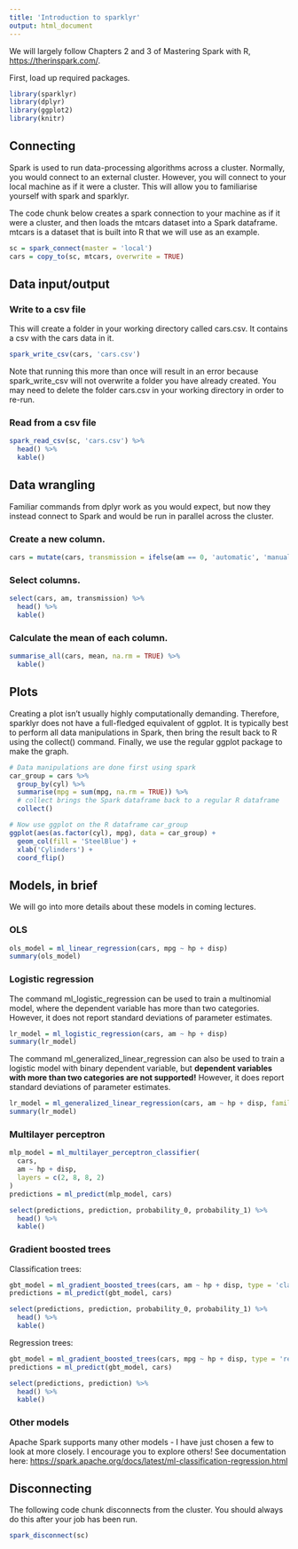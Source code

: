 ---
title: 'Introduction to sparklyr'
output: html_document
---

We will largely follow Chapters 2 and 3 of Mastering Spark with R, [https://therinspark.com/](https://therinspark.com/).

First, load up required packages.

```{r echo = TRUE, warning = FALSE, message = FALSE}
library(sparklyr)
library(dplyr)
library(ggplot2)
library(knitr)
```


## Connecting

Spark is used to run data-processing algorithms across a cluster. Normally, you would connect to an external cluster. However, you will connect to your local machine as if it were a cluster. This will allow you to familiarise yourself with spark and sparklyr.

The code chunk below creates a spark connection to your machine as if it were a cluster, and then loads the mtcars dataset into a Spark dataframe. mtcars is a dataset that is built into R that we will use as an example.

```{r warning = FALSE}
sc = spark_connect(master = 'local')
cars = copy_to(sc, mtcars, overwrite = TRUE)
```

## Data input/output

### Write to a csv file

This will create a folder in your working directory called cars.csv. It contains a csv with the cars data in it.

```{r}
spark_write_csv(cars, 'cars.csv')
```

Note that running this more than once will result in an error because spark_write_csv will not overwrite a folder you have already created. You may need to delete the folder cars.csv in your working directory in order to re-run.

### Read from a csv file

```{r}
spark_read_csv(sc, 'cars.csv') %>%
  head() %>%
  kable()
```

## Data wrangling

Familiar commands from dplyr work as you would expect, but now they instead connect to Spark and would be run in parallel across the cluster.

### Create a new column.

```{r}
cars = mutate(cars, transmission = ifelse(am == 0, 'automatic', 'manual'))
```

### Select columns.

```{r}
select(cars, am, transmission) %>%
  head() %>%
  kable()
```

### Calculate the mean of each column.

```{r}
summarise_all(cars, mean, na.rm = TRUE) %>%
  kable()
```


## Plots
Creating a plot isn’t usually highly computationally demanding. Therefore, sparklyr does not have a full-fledged equivalent of ggplot. It is typically best to perform all data manipulations in Spark, then bring the result back to R using the collect() command. Finally, we use the regular ggplot package to make the graph.


```{r}
# Data manipulations are done first using spark
car_group = cars %>%
  group_by(cyl) %>%
  summarise(mpg = sum(mpg, na.rm = TRUE)) %>%
  # collect brings the Spark dataframe back to a regular R dataframe
  collect()

# Now use ggplot on the R dataframe car_group
ggplot(aes(as.factor(cyl), mpg), data = car_group) +
  geom_col(fill = 'SteelBlue') +
  xlab('Cylinders') +
  coord_flip()
```


## Models, in brief

We will go into more details about these models in coming lectures.

### OLS

```{r}
ols_model = ml_linear_regression(cars, mpg ~ hp + disp)
summary(ols_model)
```

### Logistic regression

The command ml_logistic_regression can be used to train a multinomial model, where the dependent variable has more than two categories. However, it does not report standard deviations of parameter estimates.

```{r}
lr_model = ml_logistic_regression(cars, am ~ hp + disp)
summary(lr_model)
```

The command ml_generalized_linear_regression can also be used to train a
logistic model with binary dependent variable, but **dependent variables with more than
two categories are not supported!** However, it does report standard deviations 
of parameter estimates.

```{r}
lr_model = ml_generalized_linear_regression(cars, am ~ hp + disp, family = 'binomial')
summary(lr_model)
```

### Multilayer perceptron

```{r}
mlp_model = ml_multilayer_perceptron_classifier(
  cars,
  am ~ hp + disp,
  layers = c(2, 8, 8, 2)
)
predictions = ml_predict(mlp_model, cars)

select(predictions, prediction, probability_0, probability_1) %>%
  head() %>%
  kable()
```

### Gradient boosted trees

Classification trees:

```{r}
gbt_model = ml_gradient_boosted_trees(cars, am ~ hp + disp, type = 'classification')
predictions = ml_predict(gbt_model, cars)

select(predictions, prediction, probability_0, probability_1) %>%
  head() %>%
  kable()
```

Regression trees:

```{r}
gbt_model = ml_gradient_boosted_trees(cars, mpg ~ hp + disp, type = 'regression')
predictions = ml_predict(gbt_model, cars)

select(predictions, prediction) %>%
  head() %>%
  kable()
```


### Other models

Apache Spark supports many other models - I have just chosen a few to look at more closely. I encourage you to explore others! See documentation here: [https://spark.apache.org/docs/latest/ml-classification-regression.html](https://spark.apache.org/docs/latest/ml-classification-regression.html)

## Disconnecting

The following code chunk disconnects from the cluster. You should always do this after your job has been run.

```{r}
spark_disconnect(sc)
```
